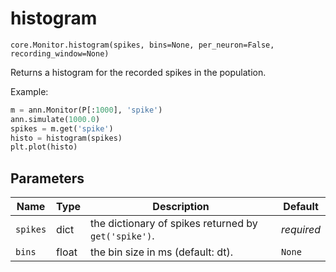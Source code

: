 # histogram { #ANNarchy.core.Monitor.histogram }

`core.Monitor.histogram(spikes, bins=None, per_neuron=False, recording_window=None)`

Returns a histogram for the recorded spikes in the population.

Example:

```python
m = ann.Monitor(P[:1000], 'spike')
ann.simulate(1000.0)
spikes = m.get('spike')
histo = histogram(spikes)
plt.plot(histo)
```

## Parameters

| Name     | Type   | Description                                            | Default    |
|----------|--------|--------------------------------------------------------|------------|
| `spikes` | dict   | the dictionary of spikes returned by ``get('spike')``. | _required_ |
| `bins`   | float  | the bin size in ms (default: dt).                      | `None`     |